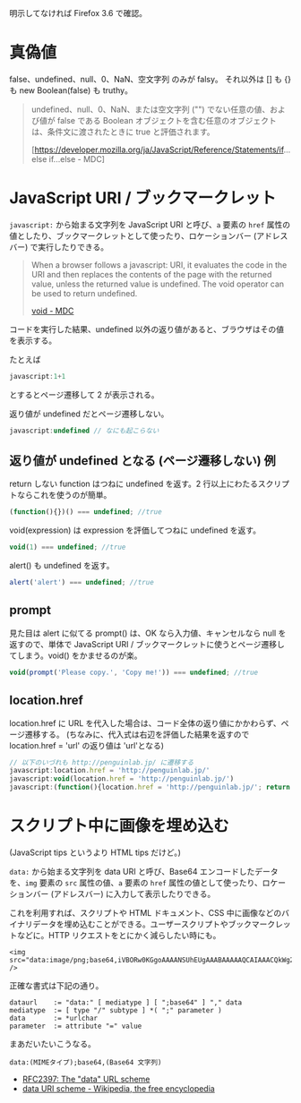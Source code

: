 明示してなければ Firefox 3.6 で確認。

= 真偽値 =
false、undefined、null、0、NaN、空文字列 のみが falsy。
それ以外は [] も {} も new Boolean(false) も truthy。

<blockquote>
undefined、null、0、NaN、または空文字列 ("") でない任意の値、および値が false である Boolean オブジェクトを含む任意のオブジェクトは、条件文に渡されたときに true と評価されます。

[https://developer.mozilla.org/ja/JavaScript/Reference/Statements/if...else if...else - MDC]
</blockquote>

= JavaScript URI / ブックマークレット =
<tt>javascript:</tt> から始まる文字列を JavaScript URI と呼び、<tt>a</tt> 要素の <tt>href</tt> 属性の値としたり、ブックマークレットとして使ったり、ロケーションバー (アドレスバー) で実行したりできる。

<blockquote>
When a browser follows a javascript: URI, it evaluates the code in the URI and then replaces the contents of the page with the returned value, unless the returned value is undefined. The void operator can be used to return undefined.

[https://developer.mozilla.org/en/JavaScript/Reference/Operators/Special_Operators/void_Operator void - MDC]
</blockquote>

コードを実行した結果、undefined 以外の返り値があると、ブラウザはその値を表示する。

たとえば

<source lang="javascript">
javascript:1+1
</source>

とするとページ遷移して 2 が表示される。

返り値が undefined だとページ遷移しない。

<source lang="javascript">
javascript:undefined // なにも起こらない
</source>

== 返り値が undefined となる (ページ遷移しない) 例 ==

return しない function はつねに undefined を返す。2 行以上にわたるスクリプトならこれを使うのが簡単。

<source lang="javascript">
(function(){})() === undefined; //true
</source>

void(expression) は expression を評価してつねに undefined を返す。

<source lang="javascript">
void(1) === undefined; //true
</source>

alert() も undefined を返す。

<source lang="javascript">
alert('alert') === undefined; //true
</source>

== prompt ==

見た目は alert に似てる prompt() は、OK なら入力値、キャンセルなら null を返すので、単体で JavaScript URI / ブックマークレットに使うとページ遷移してしまう。void() をかませるのが楽。

<source lang="javascript">
void(prompt('Please copy.', 'Copy me!')) === undefined; //true
</source>

== location.href ==
location.href に URL を代入した場合は、コード全体の返り値にかかわらず、ページ遷移する。
(ちなみに、代入式は右辺を評価した結果を返すので location.href = 'url' の返り値は 'url'となる)

<source lang="javascript">
// 以下のいづれも http://penguinlab.jp/ に遷移する
javascript:location.href = 'http://penguinlab.jp/'
javascript:void(location.href = 'http://penguinlab.jp/')
javascript:(function(){location.href = 'http://penguinlab.jp/'; return false;})()
</source>

= スクリプト中に画像を埋め込む =
(JavaScript tips というより HTML tips だけど。)

<tt>data:</tt> から始まる文字列を data URI と呼び、Base64 エンコードしたデータを、<tt>img</tt> 要素の <tt>src</tt> 属性の値、<tt>a</tt> 要素の <tt>href</tt> 属性の値として使ったり、ロケーションバー (アドレスバー) に入力して表示したりできる。

これを利用すれば、スクリプトや HTML ドキュメント、CSS 中に画像などのバイナリデータを埋め込むことができる。ユーザースクリプトやブックマークレットなどに。HTTP リクエストをとにかく減らしたい時にも。

<source lang="html4strict">
<img src="data:image/png;base64,iVBORw0KGgoAAAANSUhEUgAAABAAAAAQCAIAAACQkWg2AAAAB3RJTUUH2AwJCy4XDsD1YwAAABd0RVh0U29mdHdhcmUAR0xEUE5HIHZlciAzLjRxhaThAAAACHRwTkdHTEQzAAAAAEqAKR8AAAAEZ0FNQQAAsY8L/GEFAAAABmJLR0QA/wD/AP+gvaeTAAAAy0lEQVR4nGNQWnKXJMRApga5nn341cEVgDSIpnYyMDDg0QOUAioAKkOxAS6EhtCMY8C0FI97sHg6yJsBDaEpYGIAgz8vHhosVwaitYsU0BBEHKgAopIBYiPQpP9vFYDo9ikU44FciDiQDXEYSENpDkgCSAJFgeT/HyvgCC4IUQB10kqFfeWNDGlxDJ31DF2NCgxfK+AIyAUKAqWACoDKoE6CuwriBjQEEYcHFAvEJywS8mccQQaUNzoxoAKIOFABwtNoQY6GqJT4iEcADHRd+HNHbvIAAAAASUVORK5CYII=" />
</source>

正確な書式は下記の通り。

<pre>
dataurl    := "data:" [ mediatype ] [ ";base64" ] "," data
mediatype  := [ type "/" subtype ] *( ";" parameter )
data       := *urlchar
parameter  := attribute "=" value
</pre>

まあだいたいこうなる。

<pre>
data:(MIMEタイプ);base64,(Base64 文字列)
</pre>

* [http://www.ietf.org/rfc/rfc2397.txt RFC2397: The "data" URL scheme]
* [http://en.wikipedia.org/wiki/Data_URI_scheme data URI scheme - Wikipedia, the free encyclopedia]